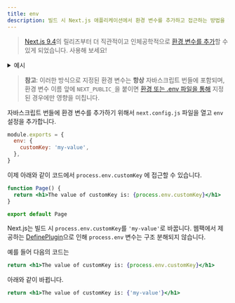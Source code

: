 ```yaml
---
title: env
description: 빌드 시 Next.js 애플리케이션에서 환경 변수를 추가하고 접근하는 방법을 알아보세요.
---
```


> [Next.js 9.4](https://nextjs.org/blog/next-9-4)의 릴리즈부터 더 직관적이고 인체공학적으로 [환경 변수를 추가](/docs/pages/building-your-application/configuring/environment-variables)할 수 있게 되었습니다. 사용해 보세요!

<details>
  <summary>예시</summary>

- [With env](https://github.com/vercel/next.js/tree/canary/examples/with-env-from-next-config-js)

</details>

> **참고**: 이러한 방식으로 지정된 환경 변수는 **항상** 자바스크립트 번들에 포함되며, 환경 변수 이름 앞에 `NEXT_PUBLIC_`을 붙이면 [환경 또는 .env 파일을 통해](/docs/pages/building-your-application/configuring/environment-variables) 지정된 경우에만 영향을 미칩니다.

자바스크립트 번들에 환경 변수를 추가하기 위해서 `next.config.js` 파일을 열고  `env` 설정을 추가합니다. 

```js filename="next.config.js"
module.exports = {
  env: {
    customKey: 'my-value',
  },
}
```

이제 아래와 같이 코드에서 `process.env.customKey` 에 접근할 수 있습니다. 

```jsx
function Page() {
  return <h1>The value of customKey is: {process.env.customKey}</h1>
}

export default Page
```

Next.js는 빌드 시 `process.env.customKey`를 `'my-value'`로 바꿉니다. 웹팩에서 제공하는 [DefinePlugin](https://webpack.kr/plugins/define-plugin/)으로 인해 `process.env` 변수는 구조 분해되지 않습니다.

예를 들어 다음의 코드는

```jsx
return <h1>The value of customKey is: {process.env.customKey}</h1>
```

아래와 같이 바뀝니다.

```jsx
return <h1>The value of customKey is: {'my-value'}</h1>
```
